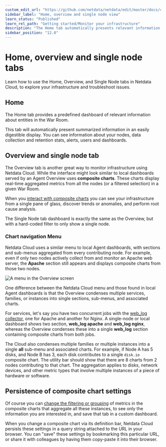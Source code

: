 ```yaml
---
custom_edit_url: "https://github.com/netdata/netdata/edit/master/docs/cloud/visualize/overview.md"
sidebar_label: "Home, overview and single node view"
learn_status: "Published"
learn_rel_path: "Getting started/Monitor your infrastructure"
description: "The Home tab automatically presents relevant information of your War Room, the Overview uses compositecharts from all the nodes in a given War Room and Single Node view provides a look at a specific Node"
sidebar_position: "12.0"
---
```

# Home, overview and single node tabs

Learn how to use the Home, Overview, and Single Node tabs in Netdata Cloud, to explore your infrastructure and troubleshoot issues.

## Home

The Home tab provides a predefined dashboard of relevant information about entities in the War Room.

This tab will automatically present summarized information in an easily digestible display. You can see information about your
nodes, data collection and retention stats, alerts, users and dashboards.

## Overview and single node tab

The Overview tab is another great way to monitor infrastructure using Netdata Cloud. While the interface might look
similar to local dashboards served by an Agent Overview uses **composite charts**.
These charts display real-time aggregated metrics from all the nodes (or a filtered selection) in a given War Room.

When you [interact with composite charts](/docs/getting-started/monitor-your-infrastructure/interact-with-charts)
you can see your infrastructure from a single pane of glass, discover trends or anomalies, and perform root cause analysis.

The Single Node tab dashboard is exactly the same as the Overview, but with a hard-coded filter to only show a single node.

### Chart navigation Menu

Netdata Cloud uses a similar menu to local Agent dashboards, with sections
and sub-menus aggregated from every contributing node. For example, even if only two nodes actively collect from and
monitor an Apache web server, the **Apache** section still appears and displays composite charts from those two nodes.

![A menu in the Overview screen](https://user-images.githubusercontent.com/1153921/95785094-fa0ad980-0c89-11eb-8328-2ff11ac630b4.png)

One difference between the Netdata Cloud menu and those found in local Agent dashboards is that
the Overview condenses multiple services, families, or instances into single sections, sub-menus, and associated charts.

For services, let's say you have two concurrent jobs with the [web_log collector](/docs/data-collection/monitor-anything/Web%20Servers/Web-server-logs-Apache-NGINX-Microsoft-IIS), one for Apache and another for Nginx.
A single-node or local dashboard shows two section, **web_log apache** and **web_log nginx**, whereas the Overview condenses these into a
single **web_log** section containing composite charts from both jobs.

The Cloud also condenses multiple families or multiple instances into a single **all** sub-menu and associated charts.
For example, if Node A has 5 disks, and Node B has 3, each disk contributes to a single `disk.io` composite chart.
The utility bar should show that there are 8 charts from 2 nodes contributing to that chart.
The aggregation applies to disks, network devices, and other metric types that involve multiple instances of a piece of hardware or software.

## Persistence of composite chart settings

Of course you can [change the filtering or grouping](/docs/getting-started/monitor-your-infrastructure/interact-with-charts) of metrics in the composite charts that aggregate all these instances, to see only the information you are interested in, and save that tab in a custom dashboard.

When you change a composite chart via its definition bar, Netdata Cloud persists these settings in a query string attached to the URL in your browser.
You can "save" these settings by bookmarking this particular URL, or share it with colleagues by having them copy-paste it into their browser.
